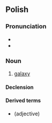 {{also|galaktyką}}
==Polish==

===Pronunciation===
* {{pl-IPA|/ga'lak.ty.ka/|/galaktyka/|qual2=colloquial}}
* {{audio|Pl-galaktyka.ogg|Audio|lang=pl}}

===Noun===
{{pl-noun|f}}

# [[galaxy]]

====Declension====
{{pl-decl-noun-f}}

====Derived terms====
* {{l|pl|galaktyczna}} (adjective)